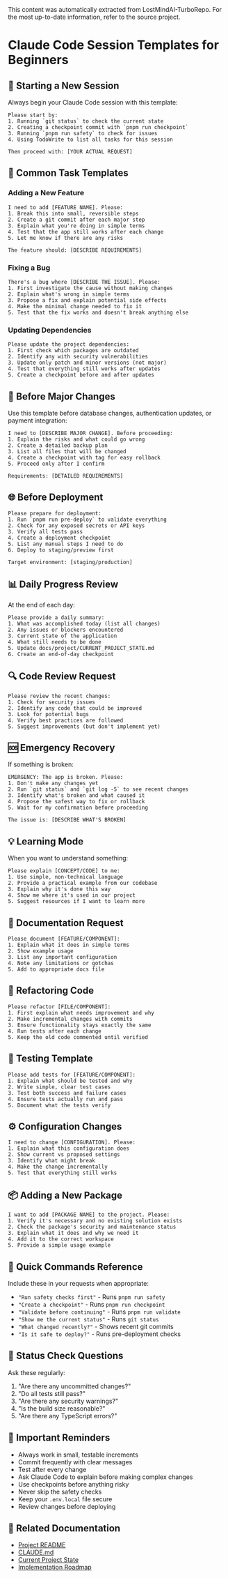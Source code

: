 <Info>
This content was automatically extracted from LostMindAI-TurboRepo.
For the most up-to-date information, refer to the source project.
</Info>

# Claude Code Session Templates for Beginners

## 🚀 Starting a New Session

Always begin your Claude Code session with this template:

```
Please start by:
1. Running `git status` to check the current state
2. Creating a checkpoint commit with `pnpm run checkpoint`
3. Running `pnpm run safety` to check for issues
4. Using TodoWrite to list all tasks for this session

Then proceed with: [YOUR ACTUAL REQUEST]
```

## 🔧 Common Task Templates

### Adding a New Feature
```
I need to add [FEATURE NAME]. Please:
1. Break this into small, reversible steps
2. Create a git commit after each major step
3. Explain what you're doing in simple terms
4. Test that the app still works after each change
5. Let me know if there are any risks

The feature should: [DESCRIBE REQUIREMENTS]
```

### Fixing a Bug
```
There's a bug where [DESCRIBE THE ISSUE]. Please:
1. First investigate the cause without making changes
2. Explain what's wrong in simple terms
3. Propose a fix and explain potential side effects
4. Make the minimal change needed to fix it
5. Test that the fix works and doesn't break anything else
```

### Updating Dependencies
```
Please update the project dependencies:
1. First check which packages are outdated
2. Identify any with security vulnerabilities
3. Update only patch and minor versions (not major)
4. Test that everything still works after updates
5. Create a checkpoint before and after updates
```

## 🚨 Before Major Changes

Use this template before database changes, authentication updates, or payment integration:

```
I need to [DESCRIBE MAJOR CHANGE]. Before proceeding:
1. Explain the risks and what could go wrong
2. Create a detailed backup plan
3. List all files that will be changed
4. Create a checkpoint with tag for easy rollback
5. Proceed only after I confirm

Requirements: [DETAILED REQUIREMENTS]
```

## 🌐 Before Deployment

```
Please prepare for deployment:
1. Run `pnpm run pre-deploy` to validate everything
2. Check for any exposed secrets or API keys
3. Verify all tests pass
4. Create a deployment checkpoint
5. List any manual steps I need to do
6. Deploy to staging/preview first

Target environment: [staging/production]
```

## 📊 Daily Progress Review

At the end of each day:

```
Please provide a daily summary:
1. What was accomplished today (list all changes)
2. Any issues or blockers encountered
3. Current state of the application
4. What still needs to be done
5. Update docs/project/CURRENT_PROJECT_STATE.md
6. Create an end-of-day checkpoint
```

## 🔍 Code Review Request

```
Please review the recent changes:
1. Check for security issues
2. Identify any code that could be improved
3. Look for potential bugs
4. Verify best practices are followed
5. Suggest improvements (but don't implement yet)
```

## 🆘 Emergency Recovery

If something is broken:

```
EMERGENCY: The app is broken. Please:
1. Don't make any changes yet
2. Run `git status` and `git log -5` to see recent changes
3. Identify what's broken and what caused it
4. Propose the safest way to fix or rollback
5. Wait for my confirmation before proceeding

The issue is: [DESCRIBE WHAT'S BROKEN]
```

## 💡 Learning Mode

When you want to understand something:

```
Please explain [CONCEPT/CODE] to me:
1. Use simple, non-technical language
2. Provide a practical example from our codebase
3. Explain why it's done this way
4. Show me where it's used in our project
5. Suggest resources if I want to learn more
```

## 📝 Documentation Request

```
Please document [FEATURE/COMPONENT]:
1. Explain what it does in simple terms
2. Show example usage
3. List any important configuration
4. Note any limitations or gotchas
5. Add to appropriate docs file
```

## 🔄 Refactoring Code

```
Please refactor [FILE/COMPONENT]:
1. First explain what needs improvement and why
2. Make incremental changes with commits
3. Ensure functionality stays exactly the same
4. Run tests after each change
5. Keep the old code commented until verified
```

## 🧪 Testing Template

```
Please add tests for [FEATURE/COMPONENT]:
1. Explain what should be tested and why
2. Write simple, clear test cases
3. Test both success and failure cases
4. Ensure tests actually run and pass
5. Document what the tests verify
```

## ⚙️ Configuration Changes

```
I need to change [CONFIGURATION]. Please:
1. Explain what this configuration does
2. Show current vs proposed settings
3. Identify what might break
4. Make the change incrementally
5. Test that everything still works
```

## 📦 Adding a New Package

```
I want to add [PACKAGE NAME] to the project. Please:
1. Verify it's necessary and no existing solution exists
2. Check the package's security and maintenance status
3. Explain what it does and why we need it
4. Add it to the correct workspace
5. Provide a simple usage example
```

## 🎯 Quick Commands Reference

Include these in your requests when appropriate:

- `"Run safety checks first"` - Runs `pnpm run safety`
- `"Create a checkpoint"` - Runs `pnpm run checkpoint`
- `"Validate before continuing"` - Runs `pnpm run validate`
- `"Show me the current status"` - Runs `git status`
- `"What changed recently?"` - Shows recent git commits
- `"Is it safe to deploy?"` - Runs pre-deployment checks

## 🚦 Status Check Questions

Ask these regularly:

1. "Are there any uncommitted changes?"
2. "Do all tests still pass?"
3. "Are there any security warnings?"
4. "Is the build size reasonable?"
5. "Are there any TypeScript errors?"

## 📌 Important Reminders

- Always work in small, testable increments
- Commit frequently with clear messages
- Test after every change
- Ask Claude Code to explain before making complex changes
- Use checkpoints before anything risky
- Never skip the safety checks
- Keep your `.env.local` file secure
- Review changes before deploying

## 🔗 Related Documentation

- [Project README](../README.md)
- [CLAUDE.md](../CLAUDE.md)
- [Current Project State](./project/CURRENT_PROJECT_STATE.md)
- [Implementation Roadmap](./architecture/implementation-roadmap.md)